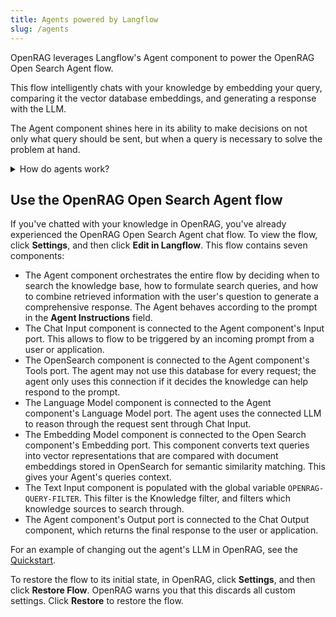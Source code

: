 ```yaml
---
title: Agents powered by Langflow
slug: /agents
---
```



OpenRAG leverages Langflow's Agent component to power the OpenRAG Open Search Agent flow.

This flow intelligently chats with your knowledge by embedding your query, comparing it the vector database embeddings, and generating a response with the LLM.

The Agent component shines here in its ability to make decisions on not only what query should be sent, but when a query is necessary to solve the problem at hand. 

<details closed>
<summary>How do agents work?</summary>

Agents extend Large Language Models (LLMs) by integrating tools, which are functions that provide additional context and enable autonomous task execution. These integrations make agents more specialized and powerful than standalone LLMs.

Whereas an LLM might generate acceptable, inert responses to general queries and tasks, an agent can leverage the integrated context and tools to provide more relevant responses and even take action. For example, you might create an agent that can access your company's documentation, repositories, and other resources to help your team with tasks that require knowledge of your specific products, customers, and code.

Agents use LLMs as a reasoning engine to process input, determine which actions to take to address the query, and then generate a response. The response could be a typical text-based LLM response, or it could involve an action, like editing a file, running a script, or calling an external API.

In an agentic context, tools are functions that the agent can run to perform tasks or access external resources. A function is wrapped as a Tool object with a common interface that the agent understands. Agents become aware of tools through tool registration, which is when the agent is provided a list of available tools typically at agent initialization. The Tool object's description tells the agent what the tool can do so that it can decide whether the tool is appropriate for a given request.

</details>

## Use the OpenRAG Open Search Agent flow

If you've chatted with your knowledge in OpenRAG, you've already experienced the OpenRAG Open Search Agent chat flow.
To view the flow, click <Icon name="Settings2" aria-hidden="true"/> **Settings**, and then click **Edit in Langflow**.
This flow contains seven components:

* The Agent component orchestrates the entire flow by deciding when to search the knowledge base, how to formulate search queries, and how to combine retrieved information with the user's question to generate a comprehensive response.
The Agent behaves according to the prompt in the **Agent Instructions** field.
* The Chat Input component is connected to the Agent component's Input port. This allows to flow to be triggered by an incoming prompt from a user or application.
* The OpenSearch component is connected to the Agent component's Tools port. The agent may not use this database for every request; the agent only uses this connection if it decides the knowledge can help respond to the prompt.
* The Language Model component is connected to the Agent component's Language Model port. The agent uses the connected LLM to reason through the request sent through Chat Input.
* The Embedding Model component is connected to the Open Search component's Embedding port. This component converts text queries into vector representations that are compared with document embeddings stored in OpenSearch for semantic similarity matching. This gives your Agent's queries context.
* The Text Input component is populated with the global variable `OPENRAG-QUERY-FILTER`. 
This filter is the Knowledge filter, and filters which knowledge sources to search through.
* The Agent component's Output port is connected to the Chat Output component, which returns the final response to the user or application.

<PartialModifyFlows />

For an example of changing out the agent's LLM in OpenRAG, see the [Quickstart](/quickstart#change-components).

To restore the flow to its initial state, in OpenRAG, click <Icon name="Settings" aria-hidden="true"/> **Settings**, and then click **Restore Flow**.
OpenRAG warns you that this discards all custom settings. Click **Restore** to restore the flow.